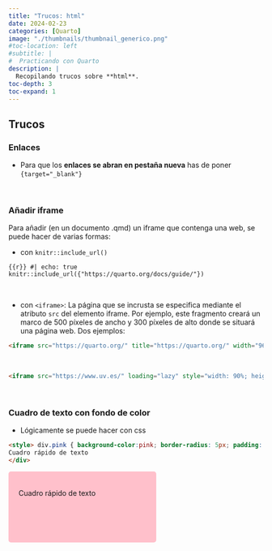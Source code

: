 ```yaml
---
title: "Trucos: html"
date: 2024-02-23
categories: [Quarto]
image: "./thumbnails/thumbnail_generico.png"
#toc-location: left
#subtitle: | 
#  Practicando con Quarto
description: |
  Recopilando trucos sobre **html**.
toc-depth: 3
toc-expand: 1
---
```





## Trucos

### Enlaces

- Para que los **enlaces se abran en pestaña nueva** has de poner `{target="_blank"}`

<br>

### Añadir iframe

Para añadir (en un documento .qmd) un iframe que contenga una web, se puede hacer de varias formas:

- con `knitr::include_url()`

```{{r}}
#| echo: true
knitr::include_url({"https://quarto.org/docs/guide/"})
```

<br>

- con `<iframe>`: La página que se incrusta se especifica mediante el atributo `src` del elemento iframe. Por ejemplo, este fragmento creará un marco de 500 píxeles de ancho y 300 píxeles de alto donde se situará una página web. Dos ejemplos:

```html
<iframe src="https://quarto.org/" title="https://quarto.org/" width="960" height="500" data-external="1"></iframe>
```
<br>

```html
<iframe src="https://www.uv.es/" loading="lazy" style="width: 90%; height: 100px; border: 0px none;"></iframe>
```

<br>


### Cuadro de texto con fondo de color

- Lógicamente se puede hacer con css

```markdown
<style> div.pink { background-color:pink; border-radius: 5px; padding: 20px; height: 100px; width: 50%;} </style> <div class = "pink">
Cuadro rápido de texto
</div>
```
<style> div.pink { background-color:pink; border-radius: 5px; padding: 20px; height: 100px; width: 50%;} </style> <div class = "pink">
Cuadro rápido de texto
</div>



